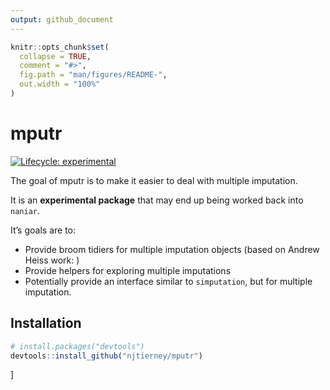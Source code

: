 ```yaml
---
output: github_document
---
```


<!-- README.md is generated from README.Rmd. Please edit that file -->

```r
knitr::opts_chunk$set(
  collapse = TRUE,
  comment = "#>",
  fig.path = "man/figures/README-",
  out.width = "100%"
)
```
# mputr

<!-- badges: start -->
[![Lifecycle: experimental](https://img.shields.io/badge/lifecycle-experimental-orange.svg)](https://www.tidyverse.org/lifecycle/#experimental)
<!-- badges: end -->

The goal of mputr is to make it easier to deal with multiple imputation.

It is an **experimental package** that may end up being worked back into `naniar`.

It's goals are to:

* Provide broom tidiers for multiple imputation objects (based on Andrew Heiss work: )
* Provide helpers for exploring multiple imputations
* Potentially provide an interface similar to `simputation`, but for multiple imputation.


## Installation

``` r
# install.packages("devtools")
devtools::install_github("njtierney/mputr")
```
]
